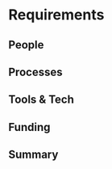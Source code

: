 # Requirements
<!-- 
There are no external requirements that have to be fulfilled to make this project actually happen.
-->

## People
<!--
* Matthew Denwood is Associate Professor in Quantitative Veterinary Epidemiology and Biostatistics at the Department of Large Animal Sciences of Copenhagen University. His main research interests are in the application of computationally intensive statistical techniques to complex biological problems, particularly using techniques such as Bayesian Markov chain Monte Carlo (MCMC). He is also interested in ways of using statistical methods, decision support tools and economic modelling. He authored the rjags package, for using the JAGS Bayesian software within R.
* Paolo Eusebi is a Consultant Statistician and Statistical Programmer. He is working as Contract Statistician for UCB and as Consultant Statistician for Regional Helath Authority of Umbria. He is also adjunct Professor of Medical Statistics at the Epidemiology Department of Perugia University. His main research interests are the application of mixture models in meta-analysis, the use of machine learning techniques for subgroup identification and the display of uncertainty in scientific communication. He is Associate Editor of BMC Medical Research Methodology.
*Polychronis Kostoulas is Assistant Professor in Veterinary Epidemiology at the Faculty of Veterinary Medicine of the University of Thessaly. His research interests are in quantitative epidemiology, mostly focused on the application of Bayesian latent class models in diagnostic test evaluation, risk factor studies, risk assessment d. quantification of disease heterogeneity and survival analysis. He is Associate Editor of Preventive Veterinary Medicine and LCMATE Administrator.

-->

## Processes
<!-- 
A code of conduct will be approved to facilitate a constructive behavior for the project contributors. 
Regular meetings will be scheduled and regular feedback requested from our large network of professionals, researchers and developers.
-->

## Tools & Tech
<!--
Infrastructures, hardware and software is available at the institutions of team members.
-->

## Funding
<!-- 
For the realisation of this project, an amount of 10,500 euros is requested.	
-->

## Summary
<!--
* Milestone 1	(3.000 euros)
  + Small TCs and workshops series
  + Shiny app templates
  + List of package functions (input objects and parameters, output)	
* Milestone 2	(5.000 euros)
  + Package and ShinyApp release	
* Milestone 3	(2.500 euros)
  + Dissemination activities
  + Vignettes
  + Scientific papers
  + Conferences presentation
-->
